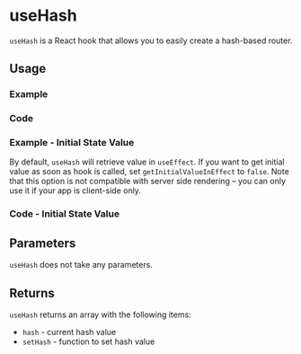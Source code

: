 

<Meta of={allStories} />

# useHash

`useHash` is a React hook that allows you to easily create a hash-based router.

## Usage

### Example

<Canvas of={allStories.Usage} />

### Code

<Source of={allStories.Usage} />

### Example - Initial State Value

By default, `useHash` will retrieve value in `useEffect`. If you want to get initial value as soon as hook is called, set `getInitialValueInEffect` to `false`. Note that this option is not compatible with server side rendering – you can only use it if your app is client-side only.

<Canvas of={allStories.InitialStateValue} />

### Code - Initial State Value

<Source of={allStories.InitialStateValue} />

## Parameters

`useHash` does not take any parameters.

## Returns

`useHash` returns an array with the following items:

- `hash` - current hash value
- `setHash` - function to set hash value
